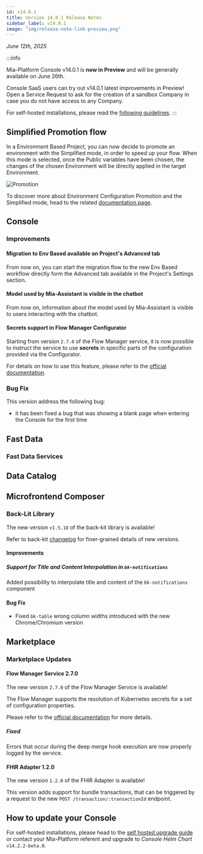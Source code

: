 ---
id: v14.0.1
title: Version 14.0.1 Release Notes
sidebar_label: v14.0.1
image: "img/release-note-link-preview.png"
---

_June 12th, 2025_

:::info

Mia-Platform Console v14.0.1 is **now in Preview** and will be generally available on June 26th.

Console SaaS users can try out v14.0.1 latest improvements in Preview! Open a Service Request to ask for the creation of a sandbox Company in case you do not have access to any Company.

For self-hosted installations, please read the [following guidelines](#how-to-update-your-console).
:::

## Simplified Promotion flow

In a Environment Based Project, you can now decide to promote an environment with the Simplified mode, in order to speed up your flow.
When this mode is selected, once the Public variables have been chosen, the changes of the chosen Environment will be directly applied in the target Environment. 

![Promotion](img/promotion.png)

To discover more about Environment Configuration Promotion and the Simplified mode, head to the related [documentation page](/development_suite/set-up-infrastructure/env-based-management.md#simplified-mode).

## Console

### Improvements

#### Migration to Env Based available on Project's Advanced tab

From now on, you can start the migration flow to the new Env Based workflow directly form the Advanced tab available in the Project's Settings section.

#### Model used by Mia-Assistant is visible in the chatbot

From now on, information about the model used by Mia-Assistant is visible to users interacting with the chatbot.

#### Secrets support in Flow Manager Configurator

Starting from version `2.7.0` of the Flow Manager service, it is now possible to instruct the service to use **secrets** in specific parts of the configuration provided via the Configurator.

For details on how to use this feature, please refer to the [official documentation](/development_suite/api-console/api-design/flow-manager-configurator/overview.md#secrets).

### Bug Fix

This version address the following bug:

* it has been fixed a bug that was showing a blank page when entering the Console for the first time

## Fast Data

### Fast Data Services

## Data Catalog

## Microfrontend Composer

### Back-Lit Library

The new version `v1.5.18` of the back-kit library is available!

Refer to back-kit [changelog](/microfrontend-composer/back-kit/changelog.md) for finer-grained details of new versions.

#### Improvements

##### Support for Title and Content Interpolation in `bk-notifications`

Added possibility to interpolate title and content of the `bk-notifications` component

#### Bug Fix

- Fixed `bk-table` wrong column widths introduced with the new Chrome/Chromium version

## Marketplace

### Marketplace Updates

#### Flow Manager Service 2.7.0

The new version `2.7.0` of the Flow Manager Service is available!

The Flow Manager supports the resolution of Kubernetes secrets for a set of configuration properties.

Please refer to the [official documentation](/runtime_suite/flow-manager-service/30_configuration.md#secrets-resolution) for more details.

##### Fixed

Errors that occur during the deep merge hook execution are now properly logged by the service.

#### FHIR Adapter 1.2.0

The new version `1.2.0` of the FHIR Adapter is available!

This version adds support for bundle transactions, that can be triggered by a request to the new `POST /transaction/:transactionId` endpoint.

## How to update your Console

For self-hosted installations, please head to the [self hosted upgrade guide](/infrastructure/self-hosted/installation-chart/100_how-to-upgrade.md) or contact your Mia-Platform referent and upgrade to _Console Helm Chart_ `v14.2.2-beta.0`.
